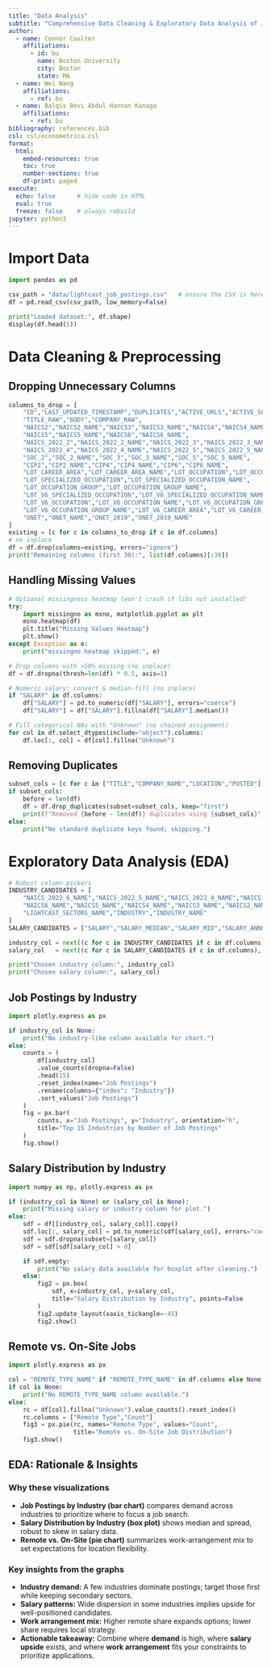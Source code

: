 ```yaml
---
title: "Data Analysis"
subtitle: "Comprehensive Data Cleaning & Exploratory Data Analysis of Job Market Trends"
author:
  - name: Connor Coulter
    affiliations:
      - id: bu
        name: Boston University
        city: Boston
        state: MA
  - name: Wei Wang
    affiliations:
      - ref: bu
  - name: Balqis Bevi Abdul Hannan Kanaga
    affiliations:
      - ref: bu
bibliography: references.bib
csl: csl/econometrica.csl
format: 
  html:
    embed-resources: true
    toc: true
    number-sections: true
    df-print: paged
execute:
  echo: false      # hide code in HTML
  eval: true
  freeze: false    # always rebuild
jupyter: python3
---
```


# Import Data

```python
import pandas as pd

csv_path = "data/lightcast_job_postings.csv"   # ensure the CSV is here
df = pd.read_csv(csv_path, low_memory=False)

print("Loaded dataset:", df.shape)
display(df.head(5))
```

# Data Cleaning & Preprocessing

## Dropping Unnecessary Columns
```python
columns_to_drop = [
    "ID","LAST_UPDATED_TIMESTAMP","DUPLICATES","ACTIVE_URLS","ACTIVE_SOURCES_INFO",
    "TITLE_RAW","BODY","COMPANY_RAW",
    "NAICS2","NAICS2_NAME","NAICS3","NAICS3_NAME","NAICS4","NAICS4_NAME",
    "NAICS5","NAICS5_NAME","NAICS6","NAICS6_NAME",
    "NAICS_2022_2","NAICS_2022_2_NAME","NAICS_2022_3","NAICS_2022_3_NAME",
    "NAICS_2022_4","NAICS_2022_4_NAME","NAICS_2022_5","NAICS_2022_5_NAME",
    "SOC_2","SOC_2_NAME","SOC_3","SOC_3_NAME","SOC_5","SOC_5_NAME",
    "CIP2","CIP2_NAME","CIP4","CIP4_NAME","CIP6","CIP6_NAME",
    "LOT_CAREER_AREA","LOT_CAREER_AREA_NAME","LOT_OCCUPATION","LOT_OCCUPATION_NAME",
    "LOT_SPECIALIZED_OCCUPATION","LOT_SPECIALIZED_OCCUPATION_NAME",
    "LOT_OCCUPATION_GROUP","LOT_OCCUPATION_GROUP_NAME",
    "LOT_V6_SPECIALIZED_OCCUPATION","LOT_V6_SPECIALIZED_OCCUPATION_NAME",
    "LOT_V6_OCCUPATION","LOT_V6_OCCUPATION_NAME","LOT_V6_OCCUPATION_GROUP",
    "LOT_V6_OCCUPATION_GROUP_NAME","LOT_V6_CAREER_AREA","LOT_V6_CAREER_AREA_NAME",
    "ONET","ONET_NAME","ONET_2019","ONET_2019_NAME"
]
existing = [c for c in columns_to_drop if c in df.columns]
# no inplace
df = df.drop(columns=existing, errors="ignore")
print("Remaining columns (first 30):", list(df.columns)[:30])
```

## Handling Missing Values
```python
# Optional missingness heatmap (won't crash if libs not installed)
try:
    import missingno as msno, matplotlib.pyplot as plt
    msno.heatmap(df)
    plt.title("Missing Values Heatmap")
    plt.show()
except Exception as e:
    print("missingno heatmap skipped:", e)

# Drop columns with >50% missing (no inplace)
df = df.dropna(thresh=len(df) * 0.5, axis=1)

# Numeric salary: convert & median-fill (no inplace)
if "SALARY" in df.columns:
    df["SALARY"] = pd.to_numeric(df["SALARY"], errors="coerce")
    df["SALARY"] = df["SALARY"].fillna(df["SALARY"].median())

# Fill categorical NAs with "Unknown" (no chained assignment)
for col in df.select_dtypes(include="object").columns:
    df.loc[:, col] = df[col].fillna("Unknown")
```

## Removing Duplicates
```python
subset_cols = [c for c in ["TITLE","COMPANY_NAME","LOCATION","POSTED"] if c in df.columns]
if subset_cols:
    before = len(df)
    df = df.drop_duplicates(subset=subset_cols, keep="first")
    print(f"Removed {before - len(df)} duplicates using {subset_cols}")
else:
    print("No standard duplicate keys found; skipping.")
```

# Exploratory Data Analysis (EDA)

```python
# Robust column pickers
INDUSTRY_CANDIDATES = [
    "NAICS_2022_6_NAME","NAICS_2022_5_NAME","NAICS_2022_4_NAME","NAICS_2022_3_NAME","NAICS_2022_2_NAME",
    "NAICS6_NAME","NAICS5_NAME","NAICS4_NAME","NAICS3_NAME","NAICS2_NAME",
    "LIGHTCAST_SECTORS_NAME","INDUSTRY","INDUSTRY_NAME"
]
SALARY_CANDIDATES = ["SALARY","SALARY_MEDIAN","SALARY_MID","SALARY_ANNUAL","PAY_RATE"]

industry_col = next((c for c in INDUSTRY_CANDIDATES if c in df.columns), None)
salary_col   = next((c for c in SALARY_CANDIDATES if c in df.columns), None)

print("Chosen industry column:", industry_col)
print("Chosen salary column:", salary_col)
```

## Job Postings by Industry
```python
import plotly.express as px

if industry_col is None:
    print("No industry-like column available for chart.")
else:
    counts = (
        df[industry_col]
        .value_counts(dropna=False)
        .head(15)
        .reset_index(name="Job Postings")
        .rename(columns={"index": "Industry"})
        .sort_values("Job Postings")
    )
    fig = px.bar(
        counts, x="Job Postings", y="Industry", orientation="h",
        title="Top 15 Industries by Number of Job Postings"
    )
    fig.show()
```

## Salary Distribution by Industry
```python
import numpy as np, plotly.express as px

if (industry_col is None) or (salary_col is None):
    print("Missing salary or industry column for plot.")
else:
    sdf = df[[industry_col, salary_col]].copy()
    sdf.loc[:, salary_col] = pd.to_numeric(sdf[salary_col], errors="coerce")
    sdf = sdf.dropna(subset=[salary_col])
    sdf = sdf[sdf[salary_col] > 0]

    if sdf.empty:
        print("No salary data available for boxplot after cleaning.")
    else:
        fig2 = px.box(
            sdf, x=industry_col, y=salary_col,
            title="Salary Distribution by Industry", points=False
        )
        fig2.update_layout(xaxis_tickangle=-45)
        fig2.show()
```

## Remote vs. On-Site Jobs
```python
import plotly.express as px

col = "REMOTE_TYPE_NAME" if "REMOTE_TYPE_NAME" in df.columns else None
if col is None:
    print("No REMOTE_TYPE_NAME column available.")
else:
    rc = df[col].fillna("Unknown").value_counts().reset_index()
    rc.columns = ["Remote Type","Count"]
    fig3 = px.pie(rc, names="Remote Type", values="Count",
                  title="Remote vs. On-Site Job Distribution")
    fig3.show()
```

## EDA: Rationale & Insights

### Why these visualizations
- **Job Postings by Industry (bar chart)** compares demand across industries to prioritize where to focus a job search.
- **Salary Distribution by Industry (box plot)** shows median and spread, robust to skew in salary data.
- **Remote vs. On-Site (pie chart)** summarizes work-arrangement mix to set expectations for location flexibility.

### Key insights from the graphs
- **Industry demand:** A few industries dominate postings; target those first while keeping secondary sectors.
- **Salary patterns:** Wide dispersion in some industries implies upside for well-positioned candidates.
- **Work arrangement mix:** Higher remote share expands options; lower share requires local strategy.
- **Actionable takeaway:** Combine where **demand** is high, where **salary upside** exists, and where **work arrangement** fits your constraints to prioritize applications.

